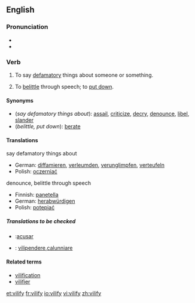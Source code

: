 {{was wotd|2007|February|27}}
==English==

===Pronunciation===
*{{IPA|/'vɪl.ɪ.faɪ/}}
*{{audio|en-us-vilify.ogg|Audio (US)}}

===Verb===
{{en-verb|vilif|i|ed}}

# {{transitive}} To say [[defamatory]] things about someone or something.
# {{transitive}} To [[belittle]] through speech; to [[put down]].

====Synonyms====
*(''say defamatory things about''): [[assail]], [[criticize]], [[decry]], [[denounce]], [[libel]], [[slander]]
*(''belittle, put down''): [[berate]]

====Translations====
;say defamatory things about
*German: [[diffamieren]], [[verleumden]], [[verunglimpfen]], [[verteufeln]]
*Polish: [[oczerniać]]
;denounce, belittle through speech
*Finnish: [[panetella]]
*German: [[herabwürdigen]]
*Polish: [[potępiać]]

=====Translations to be checked=====
*{{ttbc|Spanish}}:[[acusar]]
*{{ttbc|Italian}}: [[vilipendere]],[[calunniare]]

====Related terms====
* [[vilification]]
* [[vilifier]]

[[et:vilify]]
[[fr:vilify]]
[[io:vilify]]
[[vi:vilify]]
[[zh:vilify]]